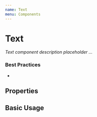 ```yaml
---
name: Text
menu: Components
---
```



# Text

_Text component description placeholder ..._

### Best Practices

-

## Properties

<Props of={Text} />

## Basic Usage

<Text></Text>
